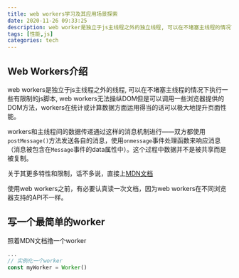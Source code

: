 ```yaml
---
title: web workers学习及其应用场景探索
date: 2020-11-26 09:33:25
description: web worker是独立于js主线程之外的独立线程, 可以在不堵塞主线程的情况下执行一些有限制的js脚本, 运用得当的话可以极大地提升页面性能
tags: [性能,js]
categories: tech
---
```


## Web Workers介绍

web workers是独立于js主线程之外的线程, 可以在不堵塞主线程的情况下执行一些有限制的js脚本, web workers无法操纵DOM但是可以调用一些浏览器提供的DOM方法，workers在统计或计算数据方面运用得当的话可以极大地提升页面性能。

workers和主线程间的数据传递通过这样的消息机制进行——双方都使用`postMessage()`方法发送各自的消息，使用`onmessage`事件处理函数来响应消息（消息被包含在`Message`事件的data属性中）。这个过程中数据并不是被共享而是被复制。

关于其更多特性和限制，话不多说，直接上[MDN文档](https://developer.mozilla.org/zh-CN/docs/Web/API/Web_Workers_API/Using_web_workers) 

使用web workers之前，有必要认真读一次文档，因为web workers在不同浏览器支持的API不一样。

## 写一个最简单的worker

照着MDN文档撸一个worker

```js
...
// 实例化一个worker
const myWorker = Worker()
```

